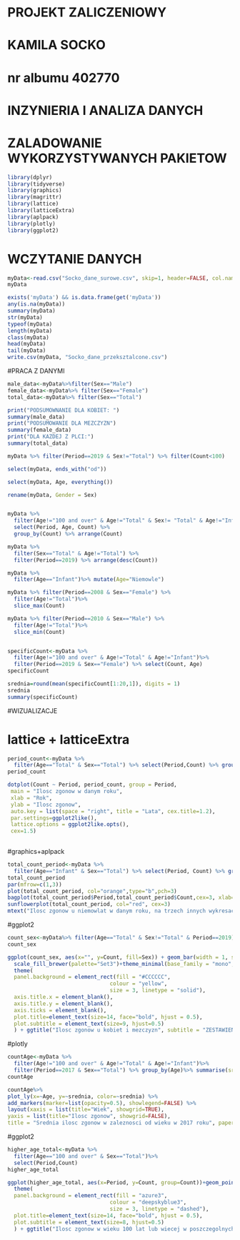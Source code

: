 # PROJEKT ZALICZENIOWY 
# KAMILA SOCKO
# nr albumu 402770
# INZYNIERIA I ANALIZA DANYCH 

# ZALADOWANIE WYKORZYSTYWANYCH PAKIETOW 
```r
library(dplyr)
library(tidyverse)
library(graphics)
library(magrittr)
library(lattice)
library(latticeExtra)
library(aplpack)
library(plotly)
library(ggplot2)
```

# WCZYTANIE DANYCH

```r

myData<-read.csv("Socko_dane_surowe.csv", skip=1, header=FALSE, col.names=c("Period", "Sex", "Age", "Count"))
myData

exists('myData') && is.data.frame(get('myData')) 
any(is.na(myData))
summary(myData)
str(myData)
typeof(myData)
length(myData)
class(myData)
head(myData)
tail(myData)
write.csv(myData, "Socko_dane_przeksztalcone.csv")

```

#PRACA Z DANYMI

```r
male_data<-myData%>%filter(Sex=="Male")
female_data<-myData%>% filter(Sex=="Female")
total_data<-myData%>% filter(Sex=="Total")

print("PODSUMOWNANIE DLA KOBIET: ")
summary(male_data)
print("PODSUMOWANIE DLA MEZCZYZN")
summary(female_data)
print("DLA KAZDEJ Z PLCI:")
summary(total_data)

myData %>% filter(Period==2019 & Sex!="Total") %>% filter(Count<100) 

select(myData, ends_with("od"))

select(myData, Age, everything())

rename(myData, Gender = Sex)


myData %>%
  filter(Age!="100 and over" & Age!="Total" & Sex!= "Total" & Age!="Infant")%>%
  select(Period, Age, Count) %>%
  group_by(Count) %>% arrange(Count)

myData %>%
  filter(Sex=="Total" & Age!="Total") %>%
  filter(Period==2019) %>% arrange(desc(Count))

myData %>%
  filter(Age=="Infant")%>% mutate(Age="Niemowle")

myData %>% filter(Period==2008 & Sex=="Female") %>%
  filter(Age!="Total")%>%
  slice_max(Count)

myData %>% filter(Period==2010 & Sex=="Male") %>%
  filter(Age!="Total")%>%
  slice_min(Count)


specificCount<-myData %>%
  filter(Age!="100 and over" & Age!="Total" & Age!="Infant")%>%
  filter(Period==2019 & Sex=="Female") %>% select(Count, Age)
specificCount

srednia=round(mean(specificCount[1:20,1]), digits = 1)
srednia
summary(specificCount)

```

#WIZUALIZACJE

# lattice + latticeExtra
```r
period_count<-myData %>%
  filter(Age=="Total" & Sex=="Total") %>% select(Period,Count) %>% group_by(Count)
period_count

dotplot(Count ~ Period, period_count, group = Period,
 main = "Ilosc zgonow w danym roku",
 xlab = "Rok",
 ylab = "Ilosc zgonow",
 auto.key = list(space = "right", title = "Lata", cex.title=1.2),
 par.settings=ggplot2like(),
 lattice.options = ggplot2like.opts(),
 cex=1.5)
 
```

#graphics+aplpack
```r
total_count_period<-myData %>%
  filter(Age=="Infant" & Sex=="Total") %>% select(Period, Count) %>% group_by(Count)
total_count_period
par(mfrow=c(1,3))
plot(total_count_period, col="orange",type="b",pch=3)
bagplot(total_count_period$Period,total_count_period$Count,cex=3, xlab="Okres", ylab="Ilosc")
sunflowerplot(total_count_period, col="red", cex=3)
mtext("Ilosc zgonow u niemowlat w danym roku, na trzech innych wykresach", outer=TRUE,  cex=0.9, line=-1.6)

```

#ggplot2
```r
count_sex<-myData%>% filter(Age=="Total" & Sex!="Total" & Period==2019) %>% select(Count, Sex)
count_sex

ggplot(count_sex, aes(x="", y=Count, fill=Sex)) + geom_bar(width = 1, stat = "identity")+coord_polar("y", start=0)+
  scale_fill_brewer(palette="Set3")+theme_minimal(base_family = "mono", base_size = 12) +
  theme(
  panel.background = element_rect(fill = "#CCCCCC",
                                colour = "yellow",
                                size = 3, linetype = "solid"),
  axis.title.x = element_blank(),
  axis.title.y = element_blank(),
  axis.ticks = element_blank(),
  plot.title=element_text(size=14, face="bold", hjust = 0.5),
  plot.subtitle = element_text(size=9, hjust=0.5)
  ) + ggtitle("Ilosc zgonow u kobiet i mezczyzn", subtitle = "ZESTAWIENIE Z ROKU 2019")


```

#plotly
```r
countAge<-myData %>%
  filter(Age!="100 and over" & Age!="Total" & Age!="Infant")%>%
  filter(Period==2017 & Sex=="Total") %>% group_by(Age)%>% summarise(srednia=mean(Count))
countAge

countAge%>%
plot_ly(x=~Age, y=~srednia, color=~srednia) %>%
add_markers(marker=list(opacity=0.5), showlegend=FALSE) %>%
layout(xaxis = list(title="Wiek", showgrid=TRUE),
yaxis = list(title="Ilosc zgonow", showgrid=FALSE),
title = "Srednia ilosc zgonow w zaleznosci od wieku w 2017 roku", paper_bgcolor="#CCFFFF", plot_bgcolor="mintcream")


```

#ggplot2

```r

higher_age_total<-myData %>%
  filter(Age=="100 and over" & Sex=="Total")%>%
  select(Period,Count)
higher_age_total

ggplot(higher_age_total, aes(x=Period, y=Count, group=Count))+geom_point()+theme_minimal(base_family = "serif", base_size = 14) +
  theme(
  panel.background = element_rect(fill = "azure3",
                                colour = "deepskyblue3",
                                size = 3, linetype = "dashed"),
  plot.title=element_text(size=14, face="bold", hjust = 0.5),
  plot.subtitle = element_text(size=8, hjust=0.5)
  ) + ggtitle("Ilosc zgonow w wieku 100 lat lub wiecej w poszczegolnych latach", subtitle = "ZESTAWIENIE Z KILKU LAT") + xlab("Rok")+ylab("Ilosc zgonow")


```
















